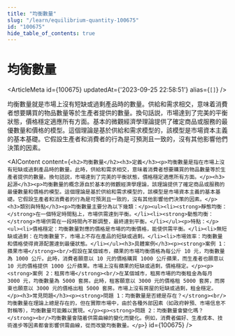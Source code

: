 ```yaml
---
title: "均衡數量"
slug: "/learn/equilibrium-quantity-100675"
id: "100675"
hide_table_of_contents: true
---
```



# 均衡數量

<ArticleMeta id={100675} updatedAt={'2023-09-25 22:58:51'} alias={`[]`} />
<div className='border-solid border-b border-t-0 my-4 border-[var(--ifm-color-gray-300)]' />

均衡數量就是市場上沒有短缺或過剩產品時的數量。供給和需求相交，意味着消費者想要購買的物品數量等於生產者提供的數量。換句話説，市場達到了完美的平衡狀態，價格穩定適應所有方面。基本的微觀經濟學理論提供了確定商品或服務的最優數量和價格的模型。這個理論是基於供給和需求模型的，該模型是市場資本主義的基本基礎。它假設生產者和消費者的行為是可預測且一致的，沒有其他影響他們決策的因素。

<AIContent content={`<h2>均衡數量</h2><h3>定義</h3><p>均衡數量是指在市場上沒有短缺或過剩產品時的數量。此時，供給和需求相交，意味着消費者想要購買的物品數量等於生產者提供的數量。換句話説，市場達到了完美的平衡狀態，價格穩定適應所有方面。</p><h3>起源</h3><p>均衡數量的概念源自於基本的微觀經濟學理論，該理論提供了確定商品或服務的最優數量和價格的模型。這個理論是基於供給和需求模型的，該模型是市場資本主義的基本基礎。它假設生產者和消費者的行為是可預測且一致的，沒有其他影響他們決策的因素。</p><h3>類別與特點</h3><p>均衡數量主要分為以下幾類：</p><ul><li><strong>靜態均衡：</strong>在一個特定時間點上，市場供需達到平衡。</li><li><strong>動態均衡：</strong>市場供需在一段時間內不斷調整，最終達到平衡。</li></ul><p>特點：</p><ul><li>價格穩定：均衡數量對應的價格是市場的均衡價格，能使供需平衡。</li><li>無短缺或過剩：在均衡數量下，市場上不存在產品的短缺或過剩。</li><li>市場效率：均衡數量和價格使得資源配置達到最優狀態。</li></ul><h3>具體案例</h3><p><strong>案例 1：蘋果市場</strong><br/>假設在某個城市，蘋果的市場均衡價格為每公斤 10 元，均衡數量為 1000 公斤。此時，消費者願意以 10 元的價格購買 1000 公斤蘋果，而生產者也願意以 10 元的價格提供 1000 公斤蘋果。市場上沒有蘋果的短缺或過剩，價格穩定。</p><p><strong>案例 2：租房市場</strong><br/>在某個城市，租房市場的均衡租金為每月 3000 元，均衡數量為 5000 套房。此時，租客願意以 3000 元的價格租 5000 套房，而房東也願意以 3000 元的價格出租 5000 套房。市場上沒有房屋的短缺或過剩，租金穩定。</p><h3>常見問題</h3><p><strong>問題 1：均衡數量是否總是存在？</strong><br/>均衡數量在理論上總是存在的，但在實際市場中，由於各種外部因素（如政府幹預、市場信息不對稱等），均衡數量可能難以實現。</p><p><strong>問題 2：均衡數量會變化嗎？</strong><br/>均衡數量會隨着供需曲線的變化而變化。例如，消費者偏好、生產成本、技術進步等因素都會影響供需曲線，從而改變均衡數量。</p>`} id={100675} />
